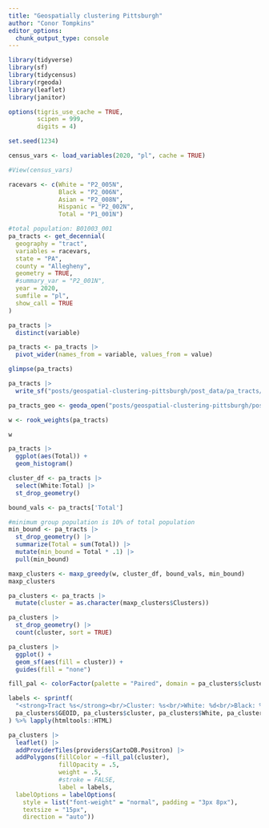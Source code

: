```yaml
---
title: "Geospatially clustering Pittsburgh"
author: "Conor Tompkins"
editor_options: 
  chunk_output_type: console
---
```


```r
library(tidyverse)
library(sf)
library(tidycensus)
library(rgeoda)
library(leaflet)
library(janitor)
```

```r
options(tigris_use_cache = TRUE,
        scipen = 999,
        digits = 4)

set.seed(1234)

census_vars <- load_variables(2020, "pl", cache = TRUE)

#View(census_vars)

racevars <- c(White = "P2_005N", 
              Black = "P2_006N", 
              Asian = "P2_008N", 
              Hispanic = "P2_002N",
              Total = "P1_001N")

#total population: B01003_001
pa_tracts <- get_decennial(
  geography = "tract",
  variables = racevars,
  state = "PA",
  county = "Allegheny",
  geometry = TRUE,
  #summary_var = "P2_001N",
  year = 2020,
  sumfile = "pl",
  show_call = TRUE
) 

pa_tracts |> 
  distinct(variable)
```

```r
pa_tracts <- pa_tracts |> 
  pivot_wider(names_from = variable, values_from = value)

glimpse(pa_tracts)
```

```r
pa_tracts |> 
  write_sf("posts/geospatial-clustering-pittsburgh/post_data/pa_tracts/pa_tracts.shp")
```

```r
pa_tracts_geo <- geoda_open("posts/geospatial-clustering-pittsburgh/post_data/pa_tracts/pa_tracts.shp")

w <- rook_weights(pa_tracts)

w
```

```r
pa_tracts |> 
  ggplot(aes(Total)) +
  geom_histogram()

cluster_df <- pa_tracts |> 
  select(White:Total) |> 
  st_drop_geometry()

bound_vals <- pa_tracts['Total']

#minimum group population is 10% of total population
min_bound <- pa_tracts |> 
  st_drop_geometry() |> 
  summarize(Total = sum(Total)) |> 
  mutate(min_bound = Total * .1) |> 
  pull(min_bound)

maxp_clusters <- maxp_greedy(w, cluster_df, bound_vals, min_bound)
maxp_clusters
```

```r
pa_clusters <- pa_tracts |> 
  mutate(cluster = as.character(maxp_clusters$Clusters))

pa_clusters |> 
  st_drop_geometry() |> 
  count(cluster, sort = TRUE)

pa_clusters |> 
  ggplot() +
  geom_sf(aes(fill = cluster)) +
  guides(fill = "none")
```

```r
fill_pal <- colorFactor(palette = "Paired", domain = pa_clusters$cluster)

labels <- sprintf(
  "<strong>Tract %s</strong><br/>Cluster: %s<br/>White: %d<br/>Black: %d<br/>Asian: %d<br/>Hispanic: %d<br/>Total: %d",
  pa_clusters$GEOID, pa_clusters$cluster, pa_clusters$White, pa_clusters$Black, pa_clusters$Asian, pa_clusters$Hispanic, pa_clusters$Total
) %>% lapply(htmltools::HTML)

pa_clusters |> 
  leaflet() |> 
  addProviderTiles(providers$CartoDB.Positron) |> 
  addPolygons(fillColor = ~fill_pal(cluster),
              fillOpacity = .5,
              weight = .5,
              #stroke = FALSE,
              label = labels,
  labelOptions = labelOptions(
    style = list("font-weight" = "normal", padding = "3px 8px"),
    textsize = "15px",
    direction = "auto"))
```
